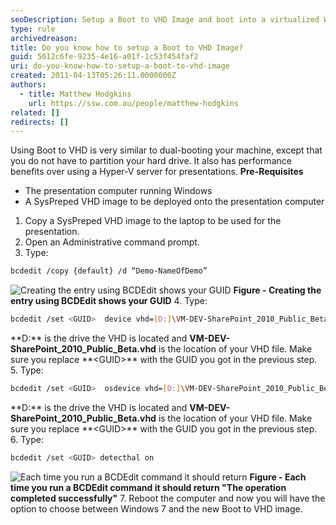 ```yaml
---
seoDescription: Setup a Boot to VHD Image and boot into a virtualized Windows environment without partitioning your hard drive.
type: rule
archivedreason:
title: Do you know how to setup a Boot to VHD Image?
guid: 5612c6fe-9235-4e16-a01f-1c53f454faf2
uri: do-you-know-how-to-setup-a-boot-to-vhd-image
created: 2011-04-13T05:26:11.0000000Z
authors:
  - title: Matthew Hodgkins
    url: https://ssw.com.au/people/matthew-hodgkins
related: []
redirects: []
---
```


Using Boot to VHD is very similar to dual-booting your machine, except that you do not have to partition your hard drive. It also has performance benefits over using a Hyper-V server for presentations.
**Pre-Requisites**

- The presentation computer running Windows
- A SysPreped VHD image to be deployed onto the presentation computer

1. Copy a SysPreped VHD image to the laptop to be used for the presentation.
2. Open an Administrative command prompt.
3. Type:

```bash
bcdedit /copy {default} /d “Demo-NameOfDemo”
```

![Creating the entry using BCDEdit shows your GUID](fig1-creatingentry.png)
**Figure - Creating the entry using BCDEdit shows your GUID** 4. Type:

```bash
bcdedit /set <GUID>  device vhd=[D:]\VM-DEV-SharePoint_2010_Public_Beta.vhd
```

**D:\*\* is the drive the VHD is located and **VM-DEV-SharePoint_2010_Public_Beta.vhd** is the location of your VHD file. Make sure you replace **&lt;GUID&gt;\*\* with the GUID you got in the previous step. 5. Type:

```bash
bcdedit /set <GUID>  osdevice vhd=[D:]\VM-DEV-SharePoint_2010_Public_Beta.vhd
```

**D:\*\* is the drive the VHD is located and **VM-DEV-SharePoint_2010_Public_Beta.vhd** is the location of your VHD file. Make sure you replace **&lt;GUID&gt;\*\* with the GUID you got in the previous step. 6. Type:

```bash
bcdedit /set <GUID> detecthal on
```

![Each time you run a BCDEdit command it should return ](fig2-addguids.png)
**Figure - Each time you run a BCDEdit command it should return "The operation completed successfully"** 7. Reboot the computer and now you will have the option to choose between Windows 7 and the new Boot to VHD image.